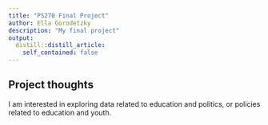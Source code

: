 ```yaml
---
title: "PS270 Final Project"
author: Ella Gorodetzky
description: "My final project"
output:
  distill::distill_article:
    self_contained: false
---
```




## Project thoughts

I am interested in exploring data related to education and politics, or policies related to education and youth.
